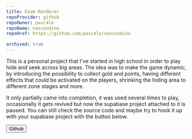 ```yaml
---
title: Exam Renderer
repoProvider: github
repoOwner: pasc4le
repoName: nascondino
repoHref: https://github.com/pasc4le/nascondino

archived: true
---
```



This is a personal project that I've started in high school in order to play
hide and seek across big areas. The idea was to make the game dynamic, by
introducing the possibility to collect gold and points, having different
effects that could be activated on the players, shrinking the hiding area
to different zone stages and more.

It only partially came into completion, it was used several times to play,
occasionally it gets revived but now the supabase project attached to it is
paused. You can still check the source code and maybe try to hook it up
with your supabase project with the button below.

<Button type="primary" href="https://github.com/pasc4le/nascondino">
  Github
  <Icon name="mdi:github" />
</Button>
